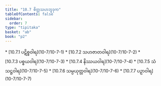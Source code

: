 ```yaml
---
title: "10.7 စိတ္တသဟဘူဒုက"
tableOfContents: false
sidebar:
  order: 7
type: "tipitaka"
basket: "ab"
book: "p2"
---
```



<DynamicBreadcrumb />



<TableOfContents book="p2" section="10.7">
* [10.7.1 ပဋိစ္စဝါရ](10-7/10-7-1)
* [10.7.2 သဟဇာတဝါရ](10-7/10-7-2)
* [10.7.3 ပစ္စယဝါရ](10-7/10-7-3)
* [10.7.4 နိဿယဝါရ](10-7/10-7-4)
* [10.7.5 သံသဋ္ဌဝါရ](10-7/10-7-5)
* [10.7.6 သမ္ပယုတ္တဝါရ](10-7/10-7-6)
* [10.7.7 ပဉှာဝါရ](10-7/10-7-7)
</TableOfContents>